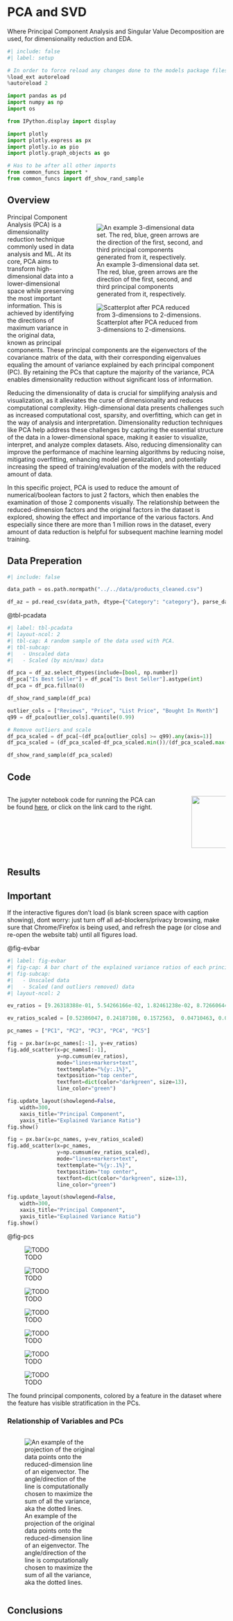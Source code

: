 # PCA and SVD

Where Principal Component Analysis and Singular Value Decomposition are used, for dimensionality reduction and EDA.

```python
#| include: false
#| label: setup

# In order to force reload any changes done to the models package files
%load_ext autoreload
%autoreload 2

import pandas as pd
import numpy as np
import os

from IPython.display import display

import plotly
import plotly.express as px
import plotly.io as pio
import plotly.graph_objects as go

# Has to be after all other imports
from common_funcs import *
from common_funcs import df_show_rand_sample
```

## Overview

::: {style="width:100%;"}
::: {style="float:right; width:65%; padding:2%" layout-ncol=2}
![An example 3-dimensional data set. The red, blue, green arrows are the direction of the first, second, and third principal components generated from it, respectively.](../images/pca_ex1.jpeg)

![Scatterplot after PCA reduced from 3-dimensions to 2-dimensions.](../images/pca_ex2.jpeg)
:::
:::

Principal Component Analysis (PCA) is a dimensionality reduction technique commonly used in data analysis and ML. At its core, PCA aims to transform high-dimensional data into a lower-dimensional space while preserving the most important information. This is achieved by identifying the directions of maximum variance in the original data, known as principal components. These principal components are the eigenvectors of the covariance matrix of the data, with their corresponding eigenvalues equaling the amount of variance explained by each principal component (PC). By retaining the PCs that capture the majority of the variance, PCA enables dimensionality reduction without significant loss of information.

Reducing the dimensionality of data is crucial for simplifying analysis and visualization, as it alleviates the curse of dimensionality and reduces computational complexity. High-dimensional data presents challenges such as increased computational cost, sparsity, and overfitting, which can get in the way of analysis and interpretation. Dimensionality reduction techniques like PCA help address these challenges by capturing the essential structure of the data in a lower-dimensional space, making it easier to visualize, interpret, and analyze complex datasets. Also, reducing dimensionality can improve the performance of machine learning algorithms by reducing noise, mitigating overfitting, enhancing model generalization, and potentially increasing the speed of training/evaluation of the models with the reduced amount of data.

In this specific project, PCA is used to reduce the amount of numerical/boolean factors to just 2 factors, which then enables the examination of those 2 components visually. The relationship between the reduced-dimension factors and the original factors in the dataset is explored, showing the effect and importance of the various factors. And especially since there are more than 1 million rows in the dataset, every amount of data reduction is helpful for subsequent machine learning model training.




## Data Preperation

```python
#| include: false

data_path = os.path.normpath("../../data/products_cleaned.csv")

df_az = pd.read_csv(data_path, dtype={"Category": "category"}, parse_dates=["Date Scraped"])
```

@tbl-pcadata

```python
#| label: tbl-pcadata
#| layout-ncol: 2
#| tbl-cap: A random sample of the data used with PCA.
#| tbl-subcap:
#|   - Unscaled data
#|   - Scaled (by min/max) data

df_pca = df_az.select_dtypes(include=[bool, np.number])
df_pca["Is Best Seller"] = df_pca["Is Best Seller"].astype(int)
df_pca = df_pca.fillna(0)

df_show_rand_sample(df_pca)

outlier_cols = ["Reviews", "Price", "List Price", "Bought In Month"]
q99 = df_pca[outlier_cols].quantile(0.99)

# Remove outliers and scale
df_pca_scaled = df_pca[~(df_pca[outlier_cols] >= q99).any(axis=1)]
df_pca_scaled = (df_pca_scaled-df_pca_scaled.min())/(df_pca_scaled.max()-df_pca_scaled.min())

df_show_rand_sample(df_pca_scaled)
```


## Code

::: {.columns}
::: {.column}
The jupyter notebook code for running the PCA can be found [here](https://github.com/CUBoulder-DS/CSCI-5622/blob/main/src/PCA%20SVD.ipynb), or click on the link card to the right.
:::

::: {.column width=10%}
<!-- Spacing column -->
:::

::: {.column width=30%}
[![](https://github-link-card.s3.ap-northeast-1.amazonaws.com/CUBoulder-DS/CSCI-5622.png){height=120px}](https://github.com/CUBoulder-DS/CSCI-5622/blob/main/src/PCA%20SVD.ipynb){height=120px}
:::
:::


## Results

::: callout-tip
## Important

If the interactive figures don't load (is blank screen space with caption showing), dont worry: just turn off all ad-blockers/privacy browsing, make sure that Chrome/Firefox is being used, and refresh the page (or close and re-open the website tab) until all figures load.
:::


@fig-evbar

```python
#| label: fig-evbar
#| fig-cap: A bar chart of the explained variance ratios of each principal component, and the scree plot of cummulative percentage of the ratios, for both the normal and scaled data.
#| fig-subcap:
#|   - Unscaled data
#|   - Scaled (and outliers removed) data
#| layout-ncol: 2

ev_ratios = [9.26318388e-01, 5.54266166e-02, 1.82461238e-02, 8.72660644e-06]

ev_ratios_scaled = [0.52386047, 0.24187108, 0.1572563,  0.04710463, 0.02847362]

pc_names = ["PC1", "PC2", "PC3", "PC4", "PC5"]

fig = px.bar(x=pc_names[:-1], y=ev_ratios)
fig.add_scatter(x=pc_names[:-1],
                y=np.cumsum(ev_ratios),
                mode="lines+markers+text",
                texttemplate="%{y:.1%}",
                textposition="top center",
                textfont=dict(color="darkgreen", size=13),
                line_color="green")

fig.update_layout(showlegend=False,
    width=300,
    xaxis_title="Principal Component",
    yaxis_title="Explained Variance Ratio")
fig.show()

fig = px.bar(x=pc_names, y=ev_ratios_scaled)
fig.add_scatter(x=pc_names,
                y=np.cumsum(ev_ratios_scaled),
                mode="lines+markers+text",
                texttemplate="%{y:.1%}",
                textposition="top center",
                textfont=dict(color="darkgreen", size=13),
                line_color="green")

fig.update_layout(showlegend=False,
    width=300,
    xaxis_title="Principal Component",
    yaxis_title="Explained Variance Ratio")
fig.show()
```



@fig-pcs

::: {#fig-pcs layout-ncol=2 fig-cap-location=top}

![TODO](../images/pca_f7.png){.lightbox}

![TODO](../images/pca_f3.png){.lightbox}

![TODO](../images/pca_f4.png){.lightbox}

![TODO](../images/pca_f1.png){.lightbox}

![TODO](../images/pca_f5.png){.lightbox}

![TODO](../images/pca_f2.png){.lightbox}

![TODO](../images/pca_f6.png){.lightbox}

The found principal components, colored by a feature in the dataset where the feature has visible stratification in the PCs.
:::

### Relationship of Variables and PCs

::: {.columns}
::: {.column width=30%}
![An example of the projection of the original data points onto the reduced-dimension line of an eigenvector. The angle/direction of the line is computationally chosen to maximize the sum of all the variance, aka the dotted lines.](../images/pca_ex3.jpeg)
:::

::: {.column width=5%}
<!-- Spacing column -->
:::

::: {.column}
:::
:::



## Conclusions

